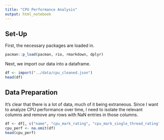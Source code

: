```yaml
---
title: "CPU Performance Analysis"
output: html_notebook
---
```


## Set-Up

First, the necessary packages are loaded in.
```r
pacman::p_load(pacman, rio, rmarkdown, dplyr)
```

Next, we import our data into a dataframe.
```r
df <- import("../data/cpu_cleaned.json")
head(df)
```



## Data Preparation

It's clear that there is a lot of data, much of it being extraneous. Since I want to analyze CPU performance over time, I need to isolate the relevant columns and remove any rows with NaN entries in those columns.
```r
df <- df[, c("name", "cpu_mark_rating", "cpu_mark_single_thread_rating", "release_quarter")]
cpu_perf <- na.omit(df)
head(cpu_perf)
```

